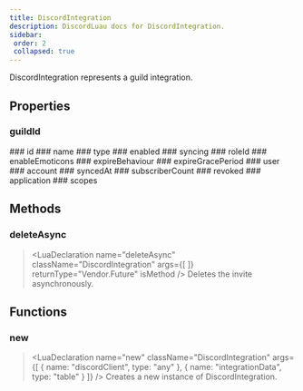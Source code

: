 ```yaml
---
title: DiscordIntegration
description: DiscordLuau docs for DiscordIntegration.
sidebar:
 order: 2
 collapsed: true
---
```

[//]: # (This file was automatically @generated from moonwave comments using a script. Please do not exit by hand.)
[//]: # (To actually edit documentation, make changes to the main DiscordLuau repo.)

[//]: # (----- DOCUMENT IMPORTS ----- )


[//]: # (----- DOCUMENT DESCRIPTION ----- )

DiscordIntegration represents a guild integration.

[//]: # (----- DOCUMENT PROPERTIES ----- )

## Properties

### guildId

<LuaProperty name="DiscordIntegration.guildId" type="string" />
### id

<LuaProperty name="DiscordIntegration.id" type="string" />
### name

<LuaProperty name="DiscordIntegration.name" type="string" />
### type

<LuaProperty name="DiscordIntegration.type" type="number" />
### enabled

<LuaProperty name="DiscordIntegration.enabled" type="boolean" />
### syncing

<LuaProperty name="DiscordIntegration.syncing" type="boolean?" />
### roleId

<LuaProperty name="DiscordIntegration.roleId" type="string?" />
### enableEmoticons

<LuaProperty name="DiscordIntegration.enableEmoticons" type="boolean?" />
### expireBehaviour

<LuaProperty name="DiscordIntegration.expireBehaviour" type="number?" />
### expireGracePeriod

<LuaProperty name="DiscordIntegration.expireGracePeriod" type="number?" />
### user

<LuaProperty name="DiscordIntegration.user" type="Objects.DiscordUser?" />
### account

<LuaProperty name="DiscordIntegration.account" type="{ id: string, name: string }?" />
### syncedAt

<LuaProperty name="DiscordIntegration.syncedAt" type="string?" />
### subscriberCount

<LuaProperty name="DiscordIntegration.subscriberCount" type="number?" />
### revoked

<LuaProperty name="DiscordIntegration.revoked" type="boolean?" />
### application

<LuaProperty name="DiscordIntegration.application" type="Objects.Application?" />
### scopes

<LuaProperty name="DiscordIntegration.scopes" type="{ string }?" />

[//]: # (----- DOCUMENT METHODS ----- )

## Methods

### deleteAsync

> <LuaDeclaration name="deleteAsync" className="DiscordIntegration" args={[  ]} returnType="Vendor.Future<unknown>" isMethod />
Deletes the invite asynchronously.

[//]: # (----- DOCUMENT FUNCTIONS ----- )

## Functions

### new

> <LuaDeclaration name="new" className="DiscordIntegration" args={[ { name: "discordClient", type: "any" }, { name: "integrationData", type: "table" } ]} />
Creates a new instance of DiscordIntegration.


